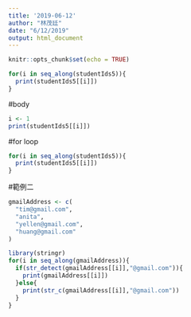 ```yaml
---
title: '2019-06-12'
author: "林茂廷"
date: "6/12/2019"
output: html_document
---
```


```r
knitr::opts_chunk$set(echo = TRUE)
```

```r
for(i in seq_along(studentIds5)){
  print(studentIds5[[i]])
}
```

#body
```r
i <- 1
print(studentIds5[[i]])
```
#for loop
```r
for(i in seq_along(studentIds5)){
  print(studentIds5[[i]])
}
```

#範例二
```r
gmailAddress <- c(
  "tim@gmail.com",
  "anita",
  "yellen@gmail.com",
  "huang@gmail.com"
)
```

```r
library(stringr)
for(i in seq_along(gmailAddress)){
  if(str_detect(gmailAddress[[i]],"@gmail.com")){
    print(gmailAddress[[i]])
  }else{
    print(str_c(gmailAddress[[i]],"@gmail.com"))
  }
}
```

